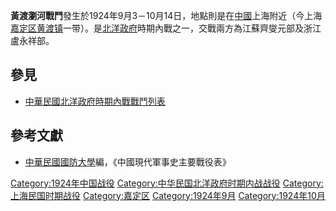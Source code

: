 {{vfd|就是不知道人家哪里找。|date=2022/06/27}}
{{Infobox Military Conflict|
campaign=|
image=|
caption=|
conflict=黃渡瀏河戰鬥|
date=1924年9月3日－10月14日|
place=[[中國|中國]]上海附近[[黄渡镇|黄渡镇]]、[[浏河镇|浏河镇]]|
result=[[張作霖|張作霖]]與[[曹錕|曹錕]]參戰，[[直軍|直軍]][[奉軍|奉軍]]間隙再生|
combatant1=江蘇[[齊燮元|齊燮元]]部（曹焜部）|
combatant2=浙江[[盧永祥|盧永祥]]部（連同奉軍）| 
commander1=齊燮元、[[陳調元|陳調元]]|
commander2=盧永祥|
strength1=|
strength2=|
casualties1=|
casualties2=|
}}
'''黃渡瀏河戰鬥'''發生於1924年9月3－10月14日，地點則是在[[中國|中國]]上海附近（今上海[[嘉定区|嘉定区]][[黄渡镇|黄渡镇]]一带）。是[[北洋政府|北洋政府]]時期內戰之一，交戰兩方為江蘇齊燮元部及浙江盧永祥部。
==參見==
*[[中華民國北洋政府時期內戰戰鬥列表|中華民國北洋政府時期內戰戰鬥列表]]
==參考文獻==
*[[中華民國|中華民國]][[國防大學_(臺灣)|國防大學]]編，《中國現代軍事史主要戰役表》

[[Category:1924年中国战役|Category:1924年中国战役]]
[[Category:中华民国北洋政府时期内战战役|Category:中华民国北洋政府时期内战战役]]
[[Category:上海民国时期战役|Category:上海民国时期战役]]
[[Category:嘉定区|Category:嘉定区]]
[[Category:1924年9月|Category:1924年9月]]
[[Category:1924年10月|Category:1924年10月]]